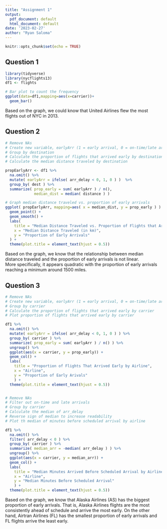```yaml
---
title: "Assignment 1"
output:
  pdf_document: default
  html_document: default
date: '2023-02-27'
author: "Ryan Saloma"
---
```


```r
knitr::opts_chunk$set(echo = TRUE)
```

## Question 1
```r
library(tidyverse)
library(nycflights13)
df1 <- flights

# Bar plot to count the frequency
ggplot(data=df1,mapping=aes(x=carrier))+
  geom_bar()
```
Based on the graph, we could know that United Airlines flew the most flights out of NYC in 2013.

## Question 2
```r

# Remove NAs
# Create new variable, earlyArr (1 = early arrival, 0 = on-time/late arrival)
# Group by destination
# Calculate the proportion of flights that arrived early by destination
# Calculate the median distance traveled by destination

propEarlyArr <- df1 %>%
  na.omit() %>%
  mutate( earlyArr = ifelse( arr_delay < 0, 1, 0 ) )  %>%
  group_by( dest ) %>%
  summarize( prop_early = sum( earlyArr ) / n(), 
             median_dist = median( distance ) )

# Graph median distance traveled vs. proportion of early arrivals
ggplot( propEarlyArr, mapping=aes( x = median_dist, y = prop_early ) ) + 
  geom_point() +
  geom_smooth() +
  labs(
    title = "Median Distance Traveled vs. Proportion of Flights that Arrived Early",
    x = "Median Distance Traveled (in km)", 
    y = "Proportion of Early Arrivals"
  ) +
  theme(plot.title = element_text(hjust = 0.5))

```
Based on the graph, we know that the relationship between median distance traveled and the proportion of early arrivals is not linear.  
More specifically, it appears quadratic with the proportion of early arrivals reaching a minimum around 1500 miles. 

## Question 3
```r

# Remove NAs
# Create new variable, earlyArr (1 = early arrival, 0 = on-time/late arrival)
# Group by carrier
# Calculate the proportion of flights that arrived early by carrier
# Plot proportion of flights that arrived early by carrier 

df1 %>%
  na.omit() %>%
  mutate( earlyArr = ifelse( arr_delay < 0, 1, 0 ) ) %>%
  group_by( carrier ) %>%
  summarize( prop_early = sum( earlyArr ) / n() ) %>%
  ungroup() %>%
  ggplot(aes(x = carrier, y = prop_early)) +
  geom_col() +
  labs(
    title = "Proportion of Flights That Arrived Early by Airline", 
    x = "Airline", 
    y = "Proportion of Early Arivals"
    ) +
  theme(plot.title = element_text(hjust = 0.5))


# Remove NAs
# Filter out on-time and late arrivals
# Group by carrier
# Calculate the median of arr_delay
# Reverse sign of median to increase readability
# Plot th median of minutes before scheduled arrival by airline

df1 %>%
  na.omit() %>%
  filter( arr_delay < 0 ) %>%
  group_by( carrier ) %>%
  summarize( median_arr = -median( arr_delay ) ) %>%
  ungroup() %>%
  ggplot(aes(x = carrier, y = median_arr)) +
  geom_col() +
  labs(
    title = "Median Minutes Arrived Before Scheduled Arrival by Airline", 
    x = "Airline", 
    y = "Median Minutes Before Scheduled Arrival"
    ) + 
  theme(plot.title = element_text(hjust = 0.5))
```

Based on the graph, we know that Alaska Airlines (AS) has the biggest proportion of early arrivals. That is, Alaska Airlines flights are the most consistently ahead of schedule and arrive the most early. On the other hand, Airtran Airlines (FL) has the smallest proportion of early arrivals and FL flights arrive the least early.